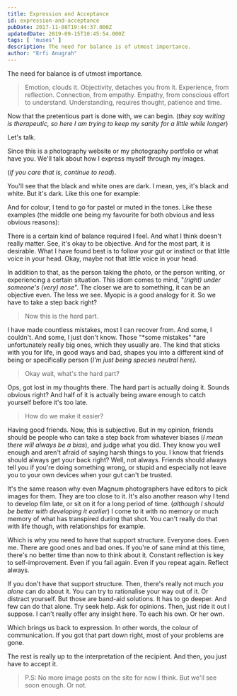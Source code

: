 ```yaml
---
title: Expression and Acceptance
id: expression-and-acceptance
pubDate: 2017-11-08T19:44:37.000Z
updatedDate: 2019-09-15T10:45:54.000Z
tags: [ 'muses' ]
description: The need for balance is of utmost importance.
author: "Erfi Anugrah"
---
```


The need for balance is of utmost importance.

> Emotion, clouds it. Objectivity, detaches you from it. Experience, from reflection. Connection, from empathy. Empathy, from conscious effort to understand. Understanding, requires thought, patience and time.

Now that the pretentious part is done with, we can begin. (*they say writing is therapeutic, so here I am trying to keep my sanity for a little while longer*)

Let's talk.

Since this is a photography website or my photography portfolio or what have you. We'll talk about how I express myself through my images.

(*if you care that is, continue to read*).

You'll see that the black and white ones are dark. I mean, yes, it's black and white. But it's dark. Like this one for example:

And for colour, I tend to go for pastel or muted in the tones. Like these examples (the middle one being my favourite for both obvious and less obvious reasons):

There is a certain kind of balance required I feel. And what I think doesn't really matter. See, it's okay to be objective. And for the most part, it is desirable. What I have found best is to follow your gut or instinct or that little voice in your head. Okay, maybe not that little voice in your head.

In addition to that, as the person taking the photo, or the person writing, or experiencing a certain situation. This idiom comes to mind, "*(right) under someone's (very) nose*". The closer we are to something, it can be an objective even. The less we see. Myopic is a good analogy for it. So we have to take a step back right?

> Now this is the hard part. 

I have made countless mistakes, most I can recover from. And some, I couldn't. And some, I just don't know. Those "*some mistakes" *are unfortunately really big ones, which they usually are. The kind that sticks with you for life, in good ways and bad, shapes you into a different kind of being or specifically person (*I'm just being species neutral here).*

> Okay wait, what's the hard part? 

Ops, got lost in my thoughts there. The hard part is actually doing it. Sounds obvious right? And half of it is actually being aware enough to catch yourself before it's too late. 

> How do we make it easier? 

Having good friends. Now, this is subjective. But in my opinion, friends should be people who can take a step back from whatever biases (*I mean there will always be a bias*), and judge what you did. They know you well enough and aren't afraid of saying harsh things to you. I know that friends should always get your back right? Well, not always. Friends should always tell you if you're doing something wrong, or stupid and especially not leave you to your own devices when your gut can't be trusted.

It's the same reason why even Magnum photographers have editors to pick images for them. They are too close to it. It's also another reason why I tend to develop film late, or sit on it for a long period of time. (*although I should be better with developing it earlier*) I come to it with no memory or much memory of what has transpired during that shot. You can't really do that with life though, with relationships for example.

Which is why you need to have that support structure. Everyone does. Even me. There are good ones and bad ones. If you're of sane mind at this time, there's no better time than now to think about it. Constant reflection is key to self-improvement. Even if you fail again. Even if you repeat again. Reflect always.

If you don't have that support structure. Then, there's really not much *you alone* can do about it. You can try to rationalise your way out of it. Or distract yourself. But those are band-aid solutions. It has to go deeper. And few can do that alone. Try seek help. Ask for opinions. Then, just ride it out I suppose. I can't really offer any insight here. To each his own. Or her own.

Which brings us back to expression. In other words, the colour of communication. If you got that part down right, most of your problems are gone. 

The rest is really up to the interpretation of the recipient. And then, you just have to accept it. 

> P.S: No more image posts on the site for now I think. But we'll see soon enough. Or not.
